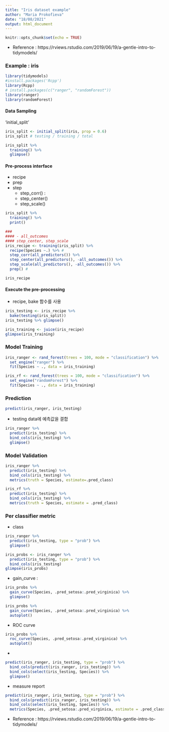 ```yaml
---
title: "Iris dataset example"
author: "Maria Prokofieva"
date: "18/08/2021"
output: html_document
---
```


```r
knitr::opts_chunk$set(echo = TRUE)
```

- Reference : https://rviews.rstudio.com/2019/06/19/a-gentle-intro-to-tidymodels/

### Example : iris

```r
library(tidymodels)
#install.packages('Rcpp')
library(Rcpp)
# install.packages(c("ranger", "randomForest"))
library(ranger)
library(randomForest)
```

#### Data Sampling

'initial_split' 

```r
iris_split <- initial_split(iris, prop = 0.6)
iris_split # testing / training / total 
```

```r
iris_split %>% 
  training() %>% 
  glimpse()
```

#### Pre-process interface

- recipe
- prep
- step
  - step_corr() : 
  - step_center()
  - step_scale()


```r
iris_split %>%
  training() %>%
  print()
```

```r
### 
#### - all_outcomes
#### step_center, step_scale
iris_recipe <- training(iris_split) %>% 
  recipe(Species ~.) %>% # 
  step_corr(all_predictors()) %>% 
  step_center(all_predictors(), -all_outcomes()) %>% 
  step_scale(all_predictors(), -all_outcomes()) %>% 
  prep() # 
```
```r
iris_recipe
```

#### Execute the pre-processing
- recipe, bake 함수를 사용
```r
iris_testing <- iris_recipe %>% 
  bake(testing(iris_split))
iris_testing %>% glimpse()
```

```r
iris_training <- juice(iris_recipe)
glimpse(iris_training)
```

### Model Training

```r
iris_ranger <- rand_forest(trees = 100, mode = "classification") %>% 
  set_engine("ranger") %>% 
  fit(Species ~ ., data = iris_training)
```
```r
iris_rf <- rand_forest(trees = 100, mode = "classification") %>% 
  set_engine("randomForest") %>% 
  fit(Species ~ ., data = iris_training)
```

### Prediction
```r
predict(iris_ranger, iris_testing)
```

- testing data에 예측값을 결합
```r
iris_ranger %>% 
  predict(iris_testing) %>% 
  bind_cols(iris_testing) %>% 
  glimpse()
```

### Model Validation
```r
iris_ranger %>% 
  predict(iris_testing) %>% 
  bind_cols(iris_testing) %>% 
  metrics(truth = Species, estimate=.pred_class)
```

```r
iris_rf %>% 
  predict(iris_testing) %>% 
  bind_cols(iris_testing) %>% 
  metrics(truth = Species, estimate = .pred_class)
```

### Per classifier metric
- class
```r
iris_ranger %>% 
  predict(iris_testing, type = "prob") %>% 
  glimpse()
```

```r
iris_probs <- iris_ranger %>% 
  predict(iris_testing, type = "prob") %>% 
  bind_cols(iris_testing)
glimpse(iris_probs)
```
- gain_curve : 

```r
iris_probs %>% 
  gain_curve(Species, .pred_setosa:.pred_virginica) %>% 
  glimpse()
```

```r
iris_probs %>% 
  gain_curve(Species, .pred_setosa:.pred_virginica) %>% 
  autoplot()
```

- ROC curve

```r
iris_probs %>% 
  roc_curve(Species, .pred_setosa:.pred_virginica) %>% 
  autoplot()
```

-

```r
predict(iris_ranger, iris_testing, type = "prob") %>% 
  bind_cols(predict(iris_ranger, iris_testing)) %>% 
  bind_cols(select(iris_testing, Species)) %>% 
  glimpse()
```

- measure report
```r
predict(iris_ranger, iris_testing, type = "prob") %>% 
  bind_cols(predict(iris_ranger, iris_testing)) %>% 
  bind_cols(select(iris_testing, Species)) %>% 
  metrics(Species, .pred_setosa:.pred_virginica, estimate = .pred_class)
```


- Reference : https://rviews.rstudio.com/2019/06/19/a-gentle-intro-to-tidymodels/